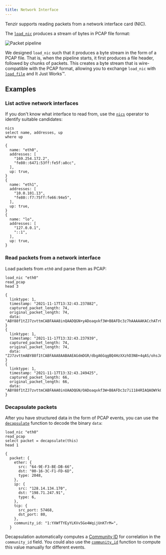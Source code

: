 ```yaml
---
title: Network Interface
---
```


Tenzir supports reading packets from a network interface card (NIC).

The [`load_nic`](/references/operators/load_nic) produces a stream of bytes
in PCAP file format:

![Packet pipeline](nic.svg)

We designed `load_nic` such that it produces a byte stream in the form of a PCAP
file. That is, when the pipeline starts, it first produces a file header,
followed by chunks of packets. This creates a byte stream that is
wire-compatible with the PCAP format, allowing you to exchange `load_nic`
with [`load_file`](/references/operators/load_file) and It Just Works™.

## Examples

### List active network interfaces

If you don't know what interface to read from, use the
[`nics`](/references/operators/nics) operator to identify suitable candidates:

```tql
nics
select name, addresses, up
where up
```

```tql
{
  name: "eth0",
  addresses: [
    "169.254.172.2",
    "fe80::6471:53ff:fe5f:a8cc",
  ],
  up: true,
}
{
  name: "eth1",
  addresses: [
    "10.0.101.13",
    "fe80::f7:75ff:fe66:94e5",
  ],
  up: true,
}
{
  name: "lo",
  addresses: [
    "127.0.0.1",
    "::1",
  ],
  up: true,
}
```

### Read packets from a network interface

Load packets from `eth0` and parse them as PCAP:

```tql
load_nic "eth0"
read_pcap
head 3
```

```tql
{
  linktype: 1,
  timestamp: "2021-11-17T13:32:43.237882",
  captured_packet_length: 74,
  original_packet_length: 74,
  data: "ABY88f1tZJ7zvttmCABFAAA8inQAADQGN+yADoaqxkf3W+B8AFDc3z7hAAAAAKACchATrQAAAgQFtAQCCApMw7SVAAAAAAEDAwc=",
}
{
  linktype: 1,
  timestamp: "2021-11-17T13:32:43.237939",
  captured_packet_length: 74,
  original_packet_length: 74,
  data: "ZJ7zvttmABY88f1tCABFAAA8AABAAEAGdmDGR/dbgA6GqgBQ4HzXXzhD3N8+4qAS/ohsJAAAAgQFtAQCCAqjGGhDTMO0lQEDAwc=",
}
{
  linktype: 1,
  timestamp: "2021-11-17T13:32:43.249425",
  captured_packet_length: 66,
  original_packet_length: 66,
  data: "ABY88f1tZJ7zvttmCABFAAA0inUAADQGN/OADoaqxkf3W+B8AFDc3z7i1184RIAQAOWYkQAAAQEICkzDtJijGGhD",
}
```

### Decapsulate packets

After you have structured data in the form of PCAP events, you can use the
[`decapsulate`](/references/functions/decapsulate) function to decode the
binary `data`:

```tql
load_nic "eth0"
read_pcap
select packet = decapsulate(this)
head 1
```

```tql
{
  packet: {
    ether: {
      src: "64-9E-F3-BE-DB-66",
      dst: "00-16-3C-F1-FD-6D",
      type: 2048,
    },
    ip: {
      src: "128.14.134.170",
      dst: "198.71.247.91",
      type: 6,
    },
    tcp: {
      src_port: 57468,
      dst_port: 80,
    },
    community_id: "1:YXWfTYEyYLKVv5Ge4WqijUnKTrM=",
  }
```

Decapsulation automatically computes a [Community
ID](https://github.com/corelight/community-id-spec) for correlation in the
`community_id` field. You could also use the
[`community_id`](/references/functions/community_id) function to compute this
value manually for different events.
